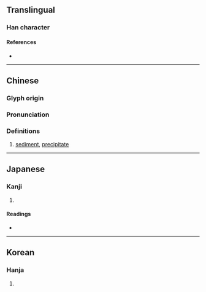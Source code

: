{{character info/new}}
==Translingual==

===Han character===
{{Han char|rn=32|rad=土|as=07|sn=10|four=32104|canj=ELG|ids=⿱沂土}}

====References====
* {{Han ref|kx=0229.120|dkj=05100|dj=0465.030|hdz=10447.020|uh=57BD|ud=22461|bh=D150|bd=53584}}

----

==Chinese==
{{zh-forms}}

===Glyph origin===
{{Han etym}}

===Pronunciation===
{{zh-pron
|m=yìn
|c=ngan6
|h=
|md=
|mn=
|w=
|mc=y
|oc=y
|cat=n
}}

===Definitions===
{{zh-hanzi}}

# {{lb|zh|Cantonese}} [[sediment]], [[precipitate]]

----

==Japanese==

===Kanji===
{{ja-kanji|grade=|rs=土07}}

# {{defn|lang=ja|sort=土07}}

====Readings====
* {{ja-readings|on=[[ぎん]] (gin), [[ごん]] (gon)|kun=[[おり]] (ori), [[めぐる]] (meguru)}}

----

==Korean==

===Hanja===
{{ko-hanja|hangeul=은|rv=eun|mr=ŭn}}

# {{defn|lang=ko|sort=土07}}